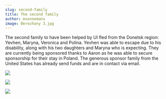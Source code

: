 ```yaml
---
slug: second-family
title: The second family
author: msonnemans
image: Berezhany 3.jpg
---
```

The second family to have been helped by UI fled from the Donetsk region: Yevhen, Maryna, Veronica and Polina. Yevhen was able to escape due to his disability, along with his two daughters and Maryna who is expecting. They are currently being sponsored thanks to Aaron as he was able to secure sponsorship for their stay in Poland. The generous sponsor family from the United States has already send funds and are in contact via email.

![](/images/Berezhany-1.jpg)

![](/images/Berezhany-2.jpg)

![](/images/Berezhany-4.jpg)